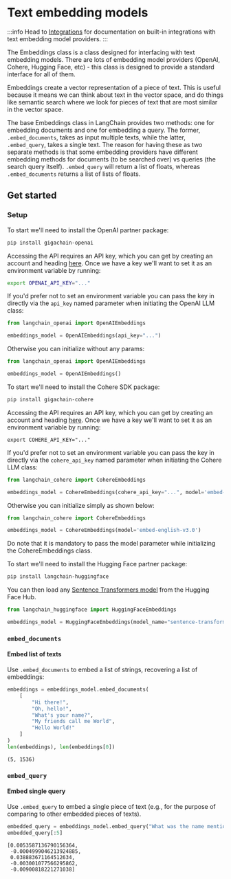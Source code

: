 # Text embedding models

:::info
Head to [Integrations](/docs/integrations/text_embedding/) for documentation on built-in integrations with text embedding model providers.
:::

The Embeddings class is a class designed for interfacing with text embedding models. There are lots of embedding model providers (OpenAI, Cohere, Hugging Face, etc) - this class is designed to provide a standard interface for all of them.

Embeddings create a vector representation of a piece of text. This is useful because it means we can think about text in the vector space, and do things like semantic search where we look for pieces of text that are most similar in the vector space.

The base Embeddings class in LangChain provides two methods: one for embedding documents and one for embedding a query. The former, `.embed_documents`, takes as input multiple texts, while the latter, `.embed_query`, takes a single text. The reason for having these as two separate methods is that some embedding providers have different embedding methods for documents (to be searched over) vs queries (the search query itself).
`.embed_query` will return a list of floats, whereas `.embed_documents` returns a list of lists of floats.

## Get started

### Setup


<Tabs>
  <TabItem value="openai" label="OpenAI" default>
To start we'll need to install the OpenAI partner package:

```bash
pip install gigachain-openai
```

Accessing the API requires an API key, which you can get by creating an account and heading [here](https://platform.openai.com/account/api-keys). Once we have a key we'll want to set it as an environment variable by running:

```bash
export OPENAI_API_KEY="..."
```

If you'd prefer not to set an environment variable you can pass the key in directly via the `api_key` named parameter when initiating the OpenAI LLM class:

```python
from langchain_openai import OpenAIEmbeddings

embeddings_model = OpenAIEmbeddings(api_key="...")
```

Otherwise you can initialize without any params:
```python
from langchain_openai import OpenAIEmbeddings

embeddings_model = OpenAIEmbeddings()
```

  </TabItem>
  <TabItem value="cohere" label="Cohere">

To start we'll need to install the Cohere SDK package:

```bash
pip install gigachain-cohere
```

Accessing the API requires an API key, which you can get by creating an account and heading [here](https://dashboard.cohere.com/api-keys). Once we have a key we'll want to set it as an environment variable by running:

```shell
export COHERE_API_KEY="..."
```

If you'd prefer not to set an environment variable you can pass the key in directly via the `cohere_api_key` named parameter when initiating the Cohere LLM class:

```python
from langchain_cohere import CohereEmbeddings

embeddings_model = CohereEmbeddings(cohere_api_key="...", model='embed-english-v3.0')
```

Otherwise you can initialize simply as shown below:
```python
from langchain_cohere import CohereEmbeddings

embeddings_model = CohereEmbeddings(model='embed-english-v3.0')
```
Do note that it is mandatory to pass the model parameter while initializing the CohereEmbeddings class.

  </TabItem>
  <TabItem value="huggingface" label="Hugging Face">

To start we'll need to install the Hugging Face partner package:

```bash
pip install langchain-huggingface
```

You can then load any [Sentence Transformers model](https://huggingface.co/models?library=sentence-transformers) from the Hugging Face Hub.

```python
from langchain_huggingface import HuggingFaceEmbeddings

embeddings_model = HuggingFaceEmbeddings(model_name="sentence-transformers/all-mpnet-base-v2")
```
  </TabItem>
</Tabs>

### `embed_documents`
#### Embed list of texts

Use `.embed_documents` to embed a list of strings, recovering a list of embeddings:

```python
embeddings = embeddings_model.embed_documents(
    [
        "Hi there!",
        "Oh, hello!",
        "What's your name?",
        "My friends call me World",
        "Hello World!"
    ]
)
len(embeddings), len(embeddings[0])
```

<CodeOutputBlock language="python">

```
(5, 1536)
```

</CodeOutputBlock>

### `embed_query`
#### Embed single query
Use `.embed_query` to embed a single piece of text (e.g., for the purpose of comparing to other embedded pieces of texts).

```python
embedded_query = embeddings_model.embed_query("What was the name mentioned in the conversation?")
embedded_query[:5]
```

<CodeOutputBlock language="python">

```
[0.0053587136790156364,
 -0.0004999046213924885,
 0.038883671164512634,
 -0.003001077566295862,
 -0.00900818221271038]
```

</CodeOutputBlock>
